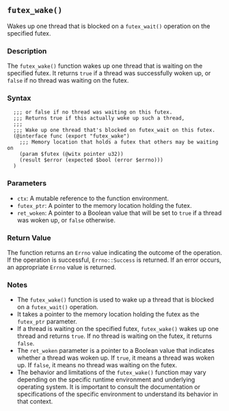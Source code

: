 ## `futex_wake()`

Wakes up one thread that is blocked on a `futex_wait()` operation on the specified futex.

### Description

The `futex_wake()` function wakes up one thread that is waiting on the specified futex. It returns `true` if a thread was successfully woken up, or `false` if no thread was waiting on the futex.

### Syntax

```ebnf
  ;;; or false if no thread was waiting on this futex.
  ;;; Returns true if this actually woke up such a thread,
  ;;;
  ;;; Wake up one thread that's blocked on futex_wait on this futex.
  (@interface func (export "futex_wake")
    ;;; Memory location that holds a futex that others may be waiting on
    (param $futex (@witx pointer u32))
    (result $error (expected $bool (error $errno)))
  )
```
### Parameters

- `ctx`: A mutable reference to the function environment.
- `futex_ptr`: A pointer to the memory location holding the futex.
- `ret_woken`: A pointer to a Boolean value that will be set to `true` if a thread was woken up, or `false` otherwise.

### Return Value

The function returns an `Errno` value indicating the outcome of the operation. If the operation is successful, `Errno::Success` is returned. If an error occurs, an appropriate `Errno` value is returned.

### Notes

- The `futex_wake()` function is used to wake up a thread that is blocked on a `futex_wait()` operation.
- It takes a pointer to the memory location holding the futex as the `futex_ptr` parameter.
- If a thread is waiting on the specified futex, `futex_wake()` wakes up one thread and returns `true`. If no thread is waiting on the futex, it returns `false`.
- The `ret_woken` parameter is a pointer to a Boolean value that indicates whether a thread was woken up. If `true`, it means a thread was woken up. If `false`, it means no thread was waiting on the futex.
- The behavior and limitations of the `futex_wake()` function may vary depending on the specific runtime environment and underlying operating system. It is important to consult the documentation or specifications of the specific environment to understand its behavior in that context.
